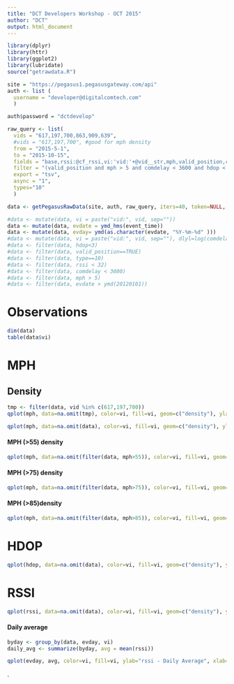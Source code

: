 ```yaml
---
title: "DCT Developers Workshop - OCT 2015"
author: "DCT"
output: html_document
---
```

```r

library(dplyr)
library(httr)
library(ggplot2)
library(lubridate)
source("getrawdata.R")
````

```r
site = "https://pegasus1.pegasusgateway.com/api"
auth <- list (
  username = "developer@digitalcomtech.com"
  )
````

```r
auth$password = "dctdevelop"
```


```r
raw_query <- list(   
  vids = "617,197,700,863,909,639",
  #vids = "617,197,700", #good for mph density
  from = "2015-5-1",
  to = "2015-10-15",
  fields = "base,rssi:@cf_rssi,vi:'vid:'+@vid__str,mph,valid_position,comdelay,type,vid,label,code,lat,lon,hdop",
  filter = "(valid_position and mph > 5 and comdelay < 3600 and hdop < 3 and rssi < 32)",
  export = "tsv",
  async = "1",
  types="10"
  )

data <- getPegasusRawData(site, auth, raw_query, iters=40, token=NULL, poll_secs=3)
```

```r
#data <- mutate(data, vi = paste("vid:", vid, sep=""))
data <- mutate(data, evdate = ymd_hms(event_time))
data <- mutate(data, evday= ymd(as.character(evdate, "%Y-%m-%d" )))
#data <- mutate(data, vi = paste("vid:", vid, sep=""), dlyl=log(comdelay ))
#data <- filter(data, hdop<3)
#data <- filter(data, valid_position==TRUE)
#data <- filter(data, type==10)
#data <- filter(data, rssi < 32)
#data <- filter(data, comdelay < 3600)
#data <- filter(data, mph > 5)
#data <- filter(data, evdate > ymd(20120101))
````
# Observations

```r
dim(data)
table(data$vi)
```



# MPH 
## Density
```r

tmp <- filter(data, vid %in% c(617,197,700))
qplot(mph, data=na.omit(tmp), color=vi, fill=vi, geom=c("density"), ylab="density", xlab='MPH', facets=vi~.)

qplot(mph, data=na.omit(data), color=vi, fill=vi, geom=c("density"), ylab="density", xlab='MPH', facets=vi~.)
```

####  MPH (>55) density
```r

qplot(mph, data=na.omit(filter(data, mph>55)), color=vi, fill=vi, geom=c("density"), ylab="density", xlab='MPH > 55', facets=vi~.)
```

####  MPH (>75) density
```r


qplot(mph, data=na.omit(filter(data, mph>75)), color=vi, fill=vi, geom=c("density"), ylab="density", xlab='MPH > 75', facets=vi~.)
```

#### MPH (>85)density
```r


qplot(mph, data=na.omit(filter(data, mph>85)), color=vi, fill=vi, geom=c("density"), ylab="density", xlab='MPH > 85', facets=vi~.)
```


# HDOP
```r
qplot(hdop, data=na.omit(data), color=vi, fill=vi, geom=c("density"), ylab="density", xlab='HDOP', facets=vi~.)

```

# RSSI
```r
qplot(rssi, data=na.omit(data), color=vi, fill=vi, geom=c("density"), ylab="density", xlab='rssi', facets=vi~.)

```

#### Daily average 
```r

byday <- group_by(data, evday, vi)
daily_avg <- summarize(byday, avg = mean(rssi))

qplot(evday, avg, color=vi, fill=vi, ylab="rssi - Daily Average", xlab='Day', data=daily_avg, geom=c('bar'), stat='identity', position='dodge',  facets=vi~.)
```




.






